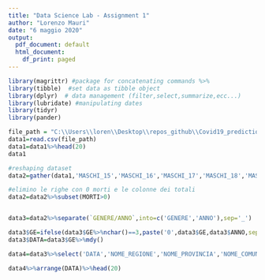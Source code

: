 ```yaml
---
title: "Data Science Lab - Assignment 1"
author: "Lorenzo Mauri"
date: "6 maggio 2020"
output:
  pdf_document: default
  html_document:
    df_print: paged
---
```


```r
library(magrittr) #package for concatenating commands %>%
library(tibble)  #set data as tibble object
library(dplyr)  # data management (filter,select,summarize,ecc...)
library(lubridate) #manipulating dates
library(tidyr)
library(pander)

```



```r
file_path = "C:\\Users\\loren\\Desktop\\repos_github\\Covid19_prediction\\data\\comune_giorno.csv"
data1=read.csv(file_path)
data1=data1%>%head(20)
data1
```


```r
#reshaping dataset
data2=gather(data1,'MASCHI_15','MASCHI_16','MASCHI_17','MASCHI_18','MASCHI_19','MASCHI_20','FEMMINE_15','FEMMINE_16','FEMMINE_17','FEMMINE_18','FEMMINE_19','FEMMINE_20',key='GENERE/ANNO',value='MORTI')

#elimino le righe con 0 morti e le colonne dei totali 
data2=data2%>%subset(MORTI>0)



```

```r

data3=data2%>%separate(`GENERE/ANNO`,into=c('GENERE','ANNO'),sep='_')

data3$GE=ifelse(data3$GE%>%nchar()==3,paste('0',data3$GE,data3$ANNO,sep=''),paste(data3$GE,data3$ANNO,sep=''))
data3$DATA=data3$GE%>%mdy()

data4=data3%>%select('DATA','NOME_REGIONE','NOME_PROVINCIA','NOME_COMUNE','GENERE','MORTI','CL_ETA','DATA_INIZIO_DIFF','COD_PROVCOM','PROV','REG','GE')
```

```r
data4%>%arrange(DATA)%>%head(20)
```


